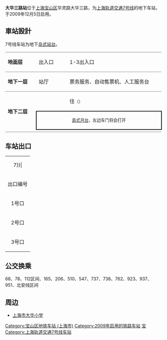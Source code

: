 {{noteTA 
|G1 =Railway}}
{{Infobox station
|name = 大华三路
|eng_name = Dahuasan Road
|symbol_right =
|linecolour = {{上海地铁颜色|7|yes}}
|image = Dahuasan Road Station Line7 Shanghai Metro.JPG
|caption = 大华三路站站台
|other_name = 
|country = {{PRC}}
|borough = [[上海市|上海市]][[宝山区_(上海市)|宝山区]][[大场镇_(上海市)|大场镇]]
|address = 介于[[大华三路|大华三路]]与[[怡华苑路|怡华苑路]]之间的[[华灵路|华灵路]]
|coordinates = {{coord|31|16|35|N|121|25|5|E|type:railwaystation}}
|elevation = 
|owned = [[上海申通地铁集团|上海申通地铁集团]]
|operator = [[上海地铁|上海地铁]]
|lines = {{上海地铁线路名|7|SL}}
|distance = 
|platform = 1個[[島式月台|島式月台]]
|tracks = 2条
|bus_routes = 
|bus_stands = 
|connections = 
|structure = 地下车站
|hall = 地下站厅
|depth = 
|levels = 
|interchange = 
|exits = 3个
|architect = 
|architectural_style = 
|colour = 
|type = 
|status = 运营中
|code = 
|classification = 
|website = 
|built = 
|opened = {{Start date|2009|12|5|df=y}}
|pass_year = 
|passengers = 
|pass_system = 
|pass_rank = 
|mpassengers = 
|trains = 
|station_hours = 
|hours = 
|first = 往{{上海地铁起讫站|7|L}}：6:17<br/>往{{上海地铁起讫站|7|R}}：5:45
|last = 往{{上海地铁起讫站|7|L}}：23:17<br/>往{{上海地铁起讫站|7|R}}：22:45
|adjacent = {{adjacent stations|system=上海地铁|line=7|left=行知路|right=新村路}}
}}
'''大华三路站'''位于[[上海|上海]][[宝山区_(上海市)|宝山区]]华灵路大华三路，为[[上海轨道交通7号线|上海轨道交通7号线]]的地下车站，于2009年12月5日启用。

==車站設計==
7号线车站为地下[[岛式站台|岛式站台]]。
{|cellspacing=0 cellpadding=3
|style="border-top:solid 1px gray;border-bottom:solid 1px gray;" width=100|'''地面层'''
|style="border-top:solid 1px gray;border-bottom:solid 1px gray;" width=100|出入口
|style="border-top:solid 1px gray;border-bottom:solid 1px gray;" width=350|1-3出入口
|-
|style="border-bottom:solid 1px gray;"|'''地下一层'''
|style="border-bottom:solid 1px gray;"|站厅
|style="border-bottom:solid 1px gray;"|票务服务、自动售票机、人工服务台
|-
|style="border-bottom:solid 1px gray;" rowspan=3|'''地下二层'''
|{{arrow|L}}
|{{上海地铁线路名|7}}往{{站|美兰湖}}<small>（{{站|行知路}}）</small>
|-
|style="border-right:solid 2px black;border-left:solid 2px black;border-top:solid 2px black;border-bottom:solid 2px black;" colspan=2|<center><small>[[島式月台|島式月台]]，左边车门将会打开</small></center>
|-
|style="border-bottom:solid 1px gray;"|
|style="border-bottom:solid 1px gray;"|{{split text|{{上海地铁线路名|7}}往{{站|花木路}}<small>（{{站|新村路}}）</small>|{{arrow|R}}}}
|}

==车站出口==
{| class="wikitable"
|colspan=4 align="center" bgcolor={{上海地铁颜色|7}}|
|-
! 出口编号 !! 建议前往目的地 !! 照片
|-
| 1号口 || 华灵路东侧，大华三路南 || 
|-
| 2号口 || 华灵路东侧，怡华苑路北 || 
|-
| 3号口 || 华灵路西侧，大华三路南 || 
|}

==公交换乘==
68、78、112区间、165、206、510、547、737、738、762、923、937、951、北安线区间

==周边==
*[[上海市大华小学|上海市大华小学]]

{{commonscat|Dahuasan Road Station}}
{{上海轨道交通7号线车站}}

[[Category:宝山区地铁车站_(上海市)|Category:宝山区地铁车站 (上海市)]]
[[Category:2009年启用的铁路车站|Category:2009年启用的铁路车站]]
[[Category:以街道命名的上海軌道交通車站|宝]]

[[Category:上海轨道交通7号线车站|Category:上海轨道交通7号线车站]]